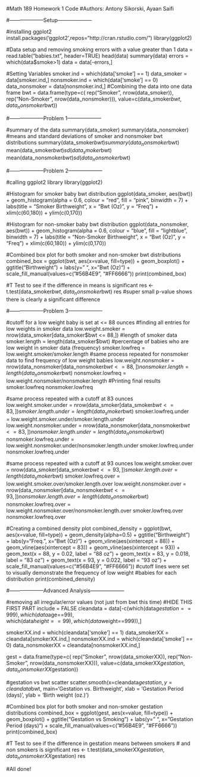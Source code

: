 #Math 189 Homework 1 Code
#Authors: Antony Sikorski, Ayaan Saifi

#--------------------Setup-------------------- 

#installing ggplot2
install.packages('ggplot2',repos="http://cran.rstudio.com/")
library(ggplot2)

#Data setup and removing smoking errors with a value greater than 1
data = read.table("babies.txt", header=TRUE)
head(data)
summary(data)
errors = which(data$smoke>1)
data = data[-errors,]


#Setting Variables
smoker.ind = which(data['smoke'] == 1)
data_smoker = data[smoker.ind,]
nonsmoker.ind = which(data['smoke'] == 0)
data_nonsmoker = data[nonsmoker.ind,]
#Combining the data into one data frame
bwt = data.frame(type=c( rep("Smoker", nrow(data_smoker)), rep("Non-Smoker", nrow(data_nonsmoker))), 
                 value=c(data_smoker$bwt, data_nonsmoker$bwt))



#--------------------Problem 1--------------------

#summary of the data
summary(data_smoker) 
summary(data_nonsmoker)
#means and standard deviations of smoker and nonsmoker bwt distributions
summary(data_smoker$bwt)
summary(data_nonsmoker$bwt)
mean(data_smoker$bwt)
sd(data_smoker$bwt)
mean(data_nonsmoker$bwt)
sd(data_nonsmoker$bwt)



#--------------------Problem 2--------------------

#calling ggplot2 library
library(ggplot2)

#Histogram for smoker baby bwt distribution
ggplot(data_smoker, aes(bwt)) + geom_histogram(alpha = 0.6, 
                                               colour = "red", 
                                               fill = "pink", 
                                               binwidth = 7) +
  labs(title = "Smoker Birthweight", x = "Bwt (Oz)", y = "Freq") + xlim(c(60,180)) + ylim(c(0,170))


#Histogram for non-smoker baby bwt distribution
ggplot(data_nonsmoker, aes(bwt)) + geom_histogram(alpha = 0.6, 
                                                  colour = "blue", 
                                                  fill = "lightblue", 
                                                  binwidth = 7) +
  labs(title = "Non-Smoker Birthweight", x = "Bwt (Oz)", y = "Freq") + xlim(c(60,180)) + ylim(c(0,170))

#Combined box plot for both smoker and non-smoker bwt distributions
combined_box = ggplot(bwt, aes(x=value, fill=type)) + geom_boxplot() +
  ggtitle("Birthweight") + labs(y=" ", x="Bwt (Oz)") +
  scale_fill_manual(values=c("#56B4E9", "#FF6666"))
print(combined_box)

#T Test to see if the difference in means is significant
res <- t.test(data_smoker$bwt, data_nonsmoker$bwt)
res
#super small p-value shows there is clearly a significant difference



#--------------------Problem 3--------------------

#cutoff for a low weight baby is set at <= 88 ounces
#finding all entries for low weights in smoker data 
low.weight.smoker = nrow(data_smoker[data_smoker$bwt <= 88,])
#length of smoker data
smoker.length = length(data_smoker$bwt)
#percentage of babies who are low weight in smoker data (frequency)
smoker.lowfreq = low.weight.smoker/smoker.length
#same process repeated for nonsmoker data to find frequency of low weight babies 
low.weight.nonsmoker = nrow(data_nonsmoker[data_nonsmoker$bwt <= 88,])
nonsmoker.length = length(data_nonsmoker$bwt)
nonsmoker.lowfreq = low.weight.nonsmoker/nonsmoker.length
#Printing final results
smoker.lowfreq
nonsmoker.lowfreq

#same process repeated with a cutoff at 83 ounces 
low.weight.smoker.under = nrow(data_smoker[data_smoker$bwt <= 83,])
smoker.length.under = length(data_smoker$bwt)
smoker.lowfreq.under = low.weight.smoker.under/smoker.length.under
low.weight.nonsmoker.under = nrow(data_nonsmoker[data_nonsmoker$bwt <= 83,])
nonsmoker.length.under = length(data_nonsmoker$bwt)
nonsmoker.lowfreq.under = low.weight.nonsmoker.under/nonsmoker.length.under
smoker.lowfreq.under
nonsmoker.lowfreq.under

#same process repeated with a cutoff at 93 ounces
low.weight.smoker.over = nrow(data_smoker[data_smoker$bwt <= 93,])
smoker.length.over = length(data_smoker$bwt)
smoker.lowfreq.over = low.weight.smoker.over/smoker.length.over
low.weight.nonsmoker.over = nrow(data_nonsmoker[data_nonsmoker$bwt <= 93,])
nonsmoker.length.over = length(data_nonsmoker$bwt)
nonsmoker.lowfreq.over = low.weight.nonsmoker.over/nonsmoker.length.over
smoker.lowfreq.over
nonsmoker.lowfreq.over

#Creating a combined density plot 
combined_density = ggplot(bwt, aes(x=value, fill=type)) +
  geom_density(alpha=0.5) + ggtitle("Birthweight") + labs(y="Freq.", x="Bwt (Oz)") +
  geom_vline(aes(xintercept = 88)) +
  geom_vline(aes(xintercept = 83)) + 
  geom_vline(aes(xintercept = 93)) +
  geom_text(x = 88, y = 0.02, label = "88 oz") + 
  geom_text(x = 83, y = 0.018, label = "83 oz") + 
  geom_text(x = 93, y = 0.022, label = "93 oz") +
  scale_fill_manual(values=c("#56B4E9", "#FF6666"))
#cutoff lines were set to visually demonstrate the frequency of low weight 
#babies for each distribution 
print(combined_density)



#--------------------Advanced Analysis--------------------

#removing all irregular/error values (not just from bwt this time)
#HIDE THIS FIRST PART include = FALSE
cleandata = data[-c(which(data$gestation==999), 
                    which(data$age==99),  
                    which(data$height==99), 
                    which(data$weight==999)),]


smokerXX.ind = which(cleandata['smoke'] == 1)
data_smokerXX = cleandata[smokerXX.ind,]
nonsmokerXX.ind = which(cleandata['smoke'] == 0)
data_nonsmokerXX = cleandata[nonsmokerXX.ind,]

gest = data.frame(type=c( rep("Smoker", nrow(data_smokerXX)), rep("Non-Smoker", nrow(data_nonsmokerXX))), 
                 value=c(data_smokerXX$gestation, data_nonsmokerXX$gestation))
                 
#gestation vs bwt scatter 
scatter.smooth(x=cleandata$gestation, y=cleandata$bwt, 
               main='Gestation vs. Birthweight', xlab = 'Gestation Period (days)', ylab = 'Birth weight (oz.)')
               
#Combined box plot for both smoker and non-smoker gestation distributions
combined_box = ggplot(gest, aes(x=value, fill=type)) + geom_boxplot() +
  ggtitle("Gestation vs Smoking") + labs(y=" ", x="Gestation Period (days)") +
  scale_fill_manual(values=c("#56B4E9", "#FF6666"))
print(combined_box)

#T Test to see if the difference in gestation means between smokers 
# and non smokers is significant
res <- t.test(data_smokerXX$gestation, data_nonsmokerXX$gestation)
res

#All done!
